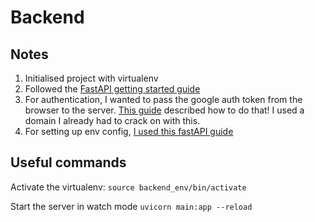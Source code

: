 # Backend

## Notes

1. Initialised project with virtualenv
2. Followed the [FastAPI getting started guide](https://fastapi.tiangolo.com/)
3. For authentication, I wanted to pass the google auth token from the browser to the server. [This guide](https://nilsdebruin.medium.com/fastapi-google-as-an-external-authentication-provider-3a527672cf33) described how to do that! I used a domain I already had to crack on with this.
4. For setting up env config, [I used this fastAPI guide](https://fastapi.tiangolo.com/advanced/settings/)

## Useful commands
Activate the virtualenv:
```source backend_env/bin/activate```

Start the server in watch mode
```uvicorn main:app --reload```
